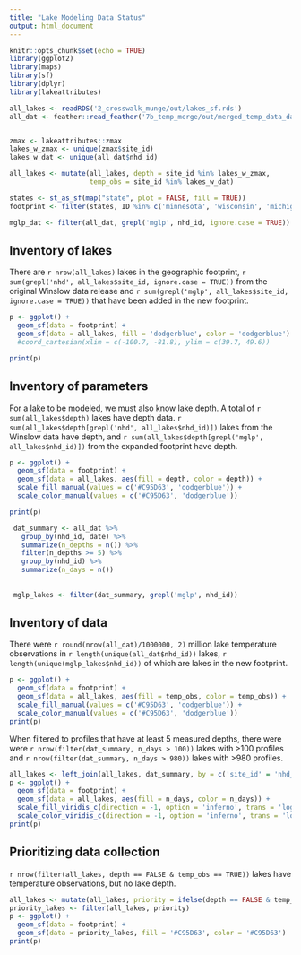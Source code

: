 ```yaml
---
title: "Lake Modeling Data Status"
output: html_document
---
```


```r
knitr::opts_chunk$set(echo = TRUE)
library(ggplot2)
library(maps)
library(sf)
library(dplyr)
library(lakeattributes)

all_lakes <- readRDS('2_crosswalk_munge/out/lakes_sf.rds')
all_dat <- feather::read_feather('7b_temp_merge/out/merged_temp_data_daily.feather')


zmax <- lakeattributes::zmax
lakes_w_zmax <- unique(zmax$site_id)
lakes_w_dat <- unique(all_dat$nhd_id)

all_lakes <- mutate(all_lakes, depth = site_id %in% lakes_w_zmax,
                    temp_obs = site_id %in% lakes_w_dat)

states <- st_as_sf(map("state", plot = FALSE, fill = TRUE))
footprint <- filter(states, ID %in% c('minnesota', 'wisconsin', 'michigan', 'north dakota', 'south dakota', 'iowa', 'indiana', 'illinois'))

mglp_dat <- filter(all_dat, grepl('mglp', nhd_id, ignore.case = TRUE))
```

## Inventory of lakes

There are `r nrow(all_lakes)` lakes in the geographic footprint, `r sum(grepl('nhd', all_lakes$site_id, ignore.case = TRUE))` from the original Winslow data release and `r sum(grepl('mglp', all_lakes$site_id, ignore.case = TRUE))` that have been added in the new footprint.

```r
p <- ggplot() +
  geom_sf(data = footprint) +
  geom_sf(data = all_lakes, fill = 'dodgerblue', color = 'dodgerblue')
  #coord_cartesian(xlim = c(-100.7, -81.8), ylim = c(39.7, 49.6))

print(p)

```

## Inventory of parameters

For a lake to be modeled, we must also know lake depth. A total of `r sum(all_lakes$depth)` lakes have depth data. `r sum(all_lakes$depth[grepl('nhd', all_lakes$nhd_id)])` lakes from the Winslow data have depth, and `r sum(all_lakes$depth[grepl('mglp', all_lakes$nhd_id)])` from the expanded footprint have depth.
```r
p <- ggplot() +
  geom_sf(data = footprint) +
  geom_sf(data = all_lakes, aes(fill = depth, color = depth)) +
  scale_fill_manual(values = c('#C95D63', 'dodgerblue')) +
  scale_color_manual(values = c('#C95D63', 'dodgerblue'))

print(p)

 dat_summary <- all_dat %>%
   group_by(nhd_id, date) %>%
   summarize(n_depths = n()) %>%
   filter(n_depths >= 5) %>%
   group_by(nhd_id) %>%
   summarize(n_days = n())
   
 
 mglp_lakes <- filter(dat_summary, grepl('mglp', nhd_id))

```

## Inventory of data
There were `r round(nrow(all_dat)/1000000, 2)` million lake temperature observations in `r length(unique(all_dat$nhd_id))` lakes, `r length(unique(mglp_lakes$nhd_id))` of which are lakes in the new footprint.

```r
p <- ggplot() +
  geom_sf(data = footprint) +
  geom_sf(data = all_lakes, aes(fill = temp_obs, color = temp_obs)) +
  scale_fill_manual(values = c('#C95D63', 'dodgerblue')) +
  scale_color_manual(values = c('#C95D63', 'dodgerblue'))
print(p)
```

When filtered to profiles that have at least 5 measured depths, there were were `r nrow(filter(dat_summary, n_days > 100))` lakes with >100 profiles and `r nrow(filter(dat_summary, n_days > 980))` lakes with >980 profiles.

```r
all_lakes <- left_join(all_lakes, dat_summary, by = c('site_id' = 'nhd_id'))
p <- ggplot() +
  geom_sf(data = footprint) +
  geom_sf(data = all_lakes, aes(fill = n_days, color = n_days)) +
  scale_fill_viridis_c(direction = -1, option = 'inferno', trans = 'log10') +
  scale_color_viridis_c(direction = -1, option = 'inferno', trans = 'log10')
print(p)
```

## Prioritizing data collection
`r nrow(filter(all_lakes, depth == FALSE & temp_obs == TRUE))` lakes have temperature observations, but no lake depth. 

```r
all_lakes <- mutate(all_lakes, priority = ifelse(depth == FALSE & temp_obs == TRUE, TRUE, FALSE))
priority_lakes <- filter(all_lakes, priority)
p <- ggplot() +
  geom_sf(data = footprint) +
  geom_sf(data = priority_lakes, fill = '#C95D63', color = '#C95D63')
print(p)
```

